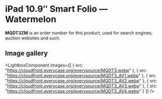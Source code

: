
# iPad 10.9″ Smart Folio — Watermelon

<Callout type='info' emoji='👉🏻'>**MQDT3ZM** is an order number for this product, used for search engines, auction websites and such.</Callout>

## Image gallery

<LightboxComponent
    images={[
      {
        src: "https://cloudfront.everycase.org/everysource/MQDT3.webp"
      },
      {
        src: "https://cloudfront.everycase.org/everysource/MQDT3_AV1.webp"
      },
      {
        src: "https://cloudfront.everycase.org/everysource/MQDT3_AV2.webp"
      },
      {
        src: "https://cloudfront.everycase.org/everysource/MQDT3_AV3.webp"
      },
      {
        src: "https://cloudfront.everycase.org/everysource/MQDT3_AV4.webp"
      }
    ]}
  />
